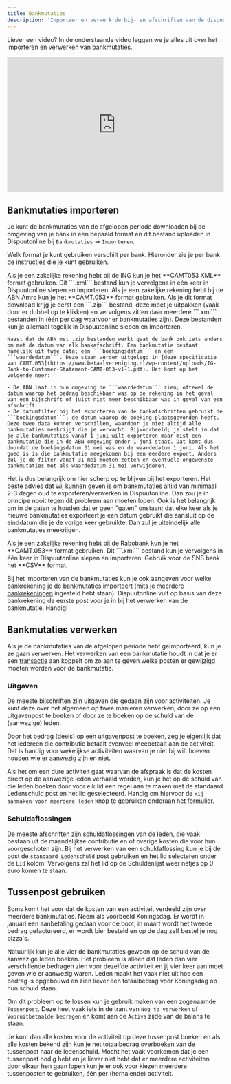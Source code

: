 ```yaml
---
title: Bankmutaties
description: 'Importeer en verwerk de bij- en afschriften van de dispuutsrekening op de Bankmutaties pagina!'
---
```


<Note>Liever een video? In de onderstaande video leggen we je alles uit over het importeren en verwerken van bankmutaties.</Note>

<iframe
  width="100%"
  height="315"
  src="https://www.youtube.com/embed/IxfWPLNv80U"
  title="Ledenbestand importeren"
  frameBorder="0"
  allow="accelerometer; autoplay; clipboard-write; encrypted-media; gyroscope; picture-in-picture"
  allowFullScreen
></iframe>

<br/>

## Bankmutaties importeren
Je kunt de bankmutaties van de afgelopen periode downloaden bij de omgeving van je bank in een bepaald format en dit bestand uploaden in Dispuutonline bij ```Bankmutaties``` => ```Importeren```.

Welk format je kunt gebruiken verschilt per bank. Hieronder zie je per bank de instructies die je kunt gebruiken.

<AccordionGroup>
  <Accordion title="ING">
    Als je een zakelijke rekening hebt bij de ING kun je het **CAMT053 XML** format gebruiken. Dit ```.xml``` bestand kun je vervolgens in één keer in Dispuutonline slepen en importeren.
  </Accordion>

  <Accordion title="ABN Amro">
    Als je een zakelijke rekening hebt bij de ABN Amro kun je het **CAMT.053** format gebruiken. Als je dit format download krijg je eerst een ```.zip``` bestand, deze moet je uitpakken (vaak door er dubbel op te klikken) en vervolgens zitten daar meerdere ```.xml``` bestanden in (één per dag waarvoor er bankmutaties zijn). Deze bestanden kun je allemaal tegelijk in Dispuutonline slepen en importeren.

    Naast dat de ABN met .zip bestanden werkt gaat de bank ook iets anders om met de datum van elk bankafschrift. Een bankmutatie bestaat namelijk uit twee data; een ```boekingsdatum``` en een ```waardedatum```. Deze staan verder uitgelegd in [deze specificatie van CAMT.053](https://www.betaalvereniging.nl/wp-content/uploads/IG-Bank-to-Customer-Statement-CAMT-053-v1-1.pdf). Het komt op het volgende neer:

    - De ABN laat in hun omgeving de ```waardedatum``` zien; oftewel de datum waarop het bedrag beschikbaar was op de rekening in het geval van een bijschrift of juist niet meer beschikbaar was in geval van een afschrift. 
    - De datumfilter bij het exporteren van de bankafschriften gebruikt de ```boekingsdatum```; de datum waarop de boeking plaatsgevonden heeft. Deze twee data kunnen verschillen, waardoor je niet altijd alle bankmutaties meekrijgt die je verwacht. Bijvoorbeeld; je stelt in dat je alle bankmutaties vanaf 1 juni wilt exporteren maar mist een bankmutatie die in de ABN omgeving onder 1 juni staat. Dat komt dus doordat de boekingsdatum 31 mei was en de waardedatum 1 juni. Als het goed is is die bankmutatie meegekomen bij een eerdere export. Anders zul je de filter vanaf 31 mei moeten zetten en eventuele ongewenste bankmutaties met als waardedatum 31 mei verwijderen.

   Het is dus belangrijk om hier scherp op te blijven bij het exporteren. Het beste advies dat wij kunnen geven is om bankmutaties altijd van minimaal 2-3 dagen oud te exporteren/verwerken in Dispuutonline. Dan zou je in principe nooit tegen dit probleem aan moeten lopen. Ook is het belangrijk om in de gaten te houden dat er geen "gaten" onstaan; dat elke keer als je nieuwe bankmutaties exporteert je een datum gebruikt die aansluit op de einddatum die je de vorige keer gebruikte. Dan zul je uiteindelijk alle bankmutaties meekrijgen.
  </Accordion>

  <Accordion title="Rabobank">
    Als je een zakelijke rekening hebt bij de Rabobank kun je het **CAMT.053** format gebruiken. Dit ```.xml``` bestand kun je vervolgens in één keer in Dispuutonline slepen en importeren.
  </Accordion>

   <Accordion title="SNS">
     Gebruik voor de SNS bank het **CSV** format.
   </Accordion>
</AccordionGroup>

Bij het importeren van de bankmutaties kun je ook aangeven voor welke bankrekening je de bankmutaties importeert (mits je [meerdere bankrekeningen](/financien/balans#liquide-middelen-activa) ingesteld hebt staan). Dispuutonline vult op basis van deze bankrekening de eerste post voor je in bij het verwerken van de bankmutatie. Handig!

## Bankmutaties verwerken
Als je de bankmutaties van de afgelopen periode hebt geïmporteerd, kun je ze gaan verwerken. Het verwerken van een bankmutatie houdt in dat je er een [transactie](/financien/transacties) aan koppelt om zo aan te geven welke posten er gewijzigd moeten worden voor de bankmutatie.

### Uitgaven
De meeste bijschriften zijn uitgaven die gedaan zijn voor activiteiten. Je kunt deze over het algemeen op twee manieren verwerken; door ze op een uitgavenpost te boeken of door ze te boeken op de schuld van de (aanwezige) leden.

Door het bedrag (deels) op een uitgavenpost te boeken, zeg je eigenlijk dat het iedereen die contributie betaalt evenveel meebetaalt aan de activiteit. Dat is handig voor wekelijkse activiteiten waarvan je niet bij wilt hoeven houden wie er aanwezig zijn en niet.

Als het om een dure activiteit gaat waarvan de afspraak is dat de kosten direct op de aanwezige leden verhaald worden, kun je het op de schuld van die leden boeken door voor elk lid een regel aan te maken met de standaard Ledenschuld post en het lid geselecteerd. Handig om hiervoor de ```Rij aanmaken voor meerdere leden``` knop te gebruiken onderaan het formulier.

### Schuldaflossingen
De meeste afschriften zijn schuldaflossingen van de leden, die vaak bestaan uit de maandelijkse contributie en of overige kosten die voor hun voorgeschoten zijn. Bij het verwerken van een schuldaflossing kun je bij de post de ```standaard Ledenschuld``` post gebruiken en het lid selecteren onder de ```Lid``` kolom. Vervolgens zal het lid op de Schuldenlijst weer netjes op 0 euro komen te staan.
###
## Tussenpost gebruiken
Soms komt het voor dat de kosten van een activiteit verdeeld zijn over meerdere bankmutaties. Neem als voorbeeld Koningsdag. Er wordt in januari een aanbetaling gedaan voor de boot, in maart wordt het tweede bedrag gefactureerd, er wordt bier besteld en op de dag zelf bestel je nog pizza's.

Natuurlijk kun je alle vier de bankmutaties gewoon op de schuld van de aanwezige leden boeken. Het probleem is alleen dat leden dan vier verschillende bedragen zien voor dezelfde activiteit en jij vier keer aan moet geven wie er aanwezig waren. Leden maakt het vaak niet uit hoe een bedrag is opgebouwd en zien liever een totaalbedrag voor Koningsdag op hun schuld staan.

Om dit probleem op te lossen kun je gebruik maken van een zogenaamde ```Tussenpost```. Deze heet vaak iets in de trant van ```Nog te verwerken``` of ```Vooruitbetaalde bedragen``` en komt aan de ``Activa`` zijde van de balans te staan.

Je kunt dan alle kosten voor de activiteit op deze tussenpost boeken en als alle kosten bekend zijn kun je het totaalbedrag overboeken van de tussenpost naar de ledenschuld. Mocht het vaak voorkomen dat je een tussenpost nodig hebt en je liever niet hebt dat er meerdere activiteiten door elkaar hen gaan lopen kun je er ook voor kiezen meerdere tussenposten te gebruiken, één per (herhalende) activiteit.
